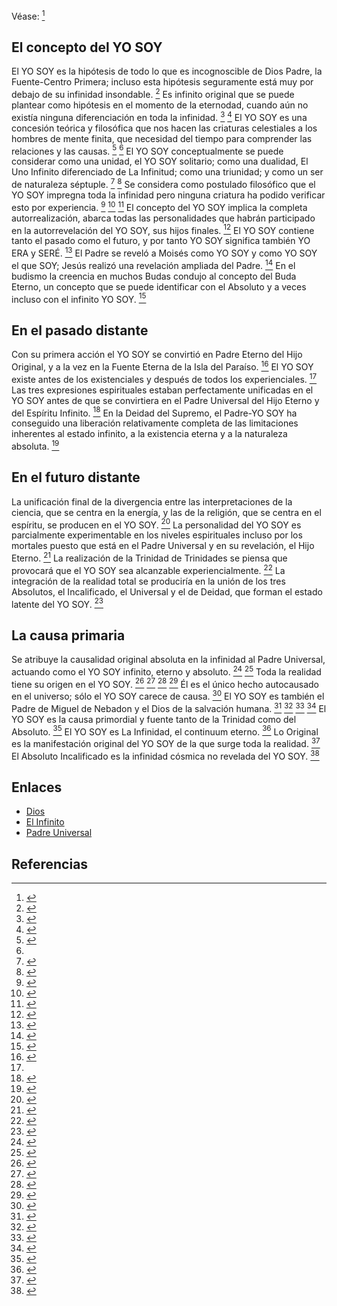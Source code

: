 Véase: <ref name="n0">{{lib|LU|105|1}}</ref> 



== {{anchor|el_concepto_del_YO_SOY}} El concepto del YO SOY ==

El YO SOY es la hipótesis de todo lo que es incognoscible de Dios Padre, la Fuente-Centro Primera; incluso esta hipótesis seguramente está muy por debajo de su infinidad insondable. <ref name="n1">{{lib|LU|105|1|6}}</ref> Es infinito original que se puede plantear como hipótesis en el momento de la eternodad, cuando aún no existía ninguna diferenciación en toda la infinidad. <ref name="n2">{{lib|LU|104|4|44-47}}</ref> <ref name="n3">{{lib|LU|105|1|3-5}}</ref> El YO SOY es una concesión teórica y filosófica que nos hacen las criaturas celestiales a los hombres de mente finita, que necesidad del tiempo para comprender las relaciones y las causas. <ref name="n4">{{lib|LU|0|3|23-24}}</ref> <ref name="n0"/> El YO SOY conceptualmente se puede considerar como una unidad, el YO SOY solitario; como una dualidad, El Uno Infinito diferenciado de La Infinitud; como una triunidad; y como un ser de naturaleza séptuple. <ref name="n5">{{lib|LU|105|2}}</ref> <ref name="n6">{{lib|LU|105|4}}</ref> Se considera como postulado filosófico que el YO SOY impregna toda la infinidad pero ninguna criatura ha podido verificar esto por experiencia. <ref name="n7">{{lib|LU|106|3|5}}</ref> <ref name="n8">{{lib|LU|106|9|10}}</ref> <ref name="n9">{{lib|LU|115|2|1,3}}</ref> El concepto del YO SOY implica la completa autorrealización, abarca todas las personalidades que habrán participado en la autorrevelación del YO SOY, sus hijos finales. <ref name="n10">{{lib|LU|106|8|23}}</ref> El YO SOY contiene tanto el pasado como el futuro, y por tanto YO SOY significa también YO ERA y SERÉ. <ref name="n11">{{lib|LU|118|1|9}}</ref> El Padre se reveló a Moisés como YO SOY y como YO SOY el que SOY; Jesús realizó una revelación ampliada del Padre. <ref name="n12">{{lib|LU|182|1|9}}</ref> En el budismo la creencia en muchos Budas condujo al concepto del Buda Eterno, un concepto que se puede identificar con el Absoluto y a veces incluso con el infinito YO SOY. <ref name="n13">{{lib|LU|94|11|11-12}}</ref> 

== {{anchor|en_el_pasado_distante}} En el pasado distante ==

Con su primera acción el YO SOY se convirtió en Padre Eterno del Hijo Original, y a la vez en la Fuente Eterna de la Isla del Paraíso. <ref name="n14">{{lib|LU|0|3|22}}</ref> El YO SOY existe antes de los existenciales y después de todos los experienciales. <ref name="n8"/> Las tres expresiones espirituales estaban perfectamente unificadas en el YO SOY antes de que se convirtiera en el Padre Universal del Hijo Eterno y del Espíritu Infinito. <ref name="n15">{{lib|LU|56|3|5}}</ref> En la Deidad del Supremo, el Padre-YO SOY ha conseguido una liberación relativamente completa de las limitaciones inherentes al estado infinito, a la existencia eterna y a la naturaleza absoluta. <ref name="n16">{{lib|LU|115|7|1}}</ref> 

== {{anchor|en_el_futuro_distante}} En el futuro distante ==

La unificación final de la divergencia entre las interpretaciones de la ciencia, que se centra en la energía, y las de la religión, que se centra en el espíritu, se producen en el YO SOY. <ref name="n17">{{lib|LU|103|7|12}}</ref> La personalidad del YO SOY es parcialmente experimentable en los niveles espirituales incluso por los mortales puesto que está en el Padre Universal y en su revelación, el Hijo Eterno. <ref name="n18">{{lib|LU|105|2|5}}</ref> La realización de la Trinidad de Trinidades se piensa que provocará que el YO SOY sea alcanzable experiencialmente. <ref name="n19">{{lib|LU|106|8|22}}</ref> La integración de la realidad total se produciría en la unión de los tres Absolutos, el Incalificado, el Universal y el de Deidad, que forman el estado latente del YO SOY. <ref name="n20">{{lib|LU|106|7|9}}</ref> 

== {{anchor|la_causa_primaria}} La causa primaria ==

Se atribuye la causalidad original absoluta en la infinidad al Padre Universal, actuando como el YO SOY infinito, eterno y absoluto. <ref name="n21">{{lib|LU|10|3|5}}</ref> <ref name="n22">{{lib|LU|105|1|1}}</ref> Toda la realidad tiene su origen en el YO SOY. <ref name="n23">{{lib|LU|19|1|12}}</ref> <ref name="n24">{{lib|LU|56|10|11}}</ref> <ref name="n25">{{lib|LU|105|1|3}}</ref> <ref name="n26">{{lib|LU|105|4|1}}</ref> Él es el único hecho autocausado en el universo; sólo el YO SOY carece de causa. <ref name="n27">{{lib|LU|102|7|1-3}}</ref> El YO SOY es también el Padre de Miguel de Nebadon y el Dios de la salvación humana. <ref name="n28">{{lib|LU|2|1|5}}</ref> <ref name="n29">{{lib|LU|56|1|6}}</ref> <ref name="n30">{{lib|LU|102|3|10}}</ref> <ref name="n31">{{lib|LU|105|1|2}}</ref> El YO SOY es la causa primordial y fuente tanto de la Trinidad como del Absoluto. <ref name="n32">{{lib|LU|56|9|5}}</ref> El YO SOY es La Infinidad, el continuum eterno. <ref name="n33">{{lib|LU|105|2|2}}</ref> Lo Original es la manifestación original del YO SOY de la que surge toda la realidad. <ref name="n34">{{lib|LU|115|3|6,8,10}}</ref> El Absoluto Incalificado es la infinidad cósmica no revelada del YO SOY. <ref name="n35">{{lib|LU|105|3|7}}</ref> 

== Enlaces ==

* [[Dios|Dios]]
* [[El_Infinito|El Infinito]]
* [[Padre_Universal|Padre Universal]]


== Referencias ==

<references/>
